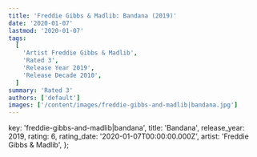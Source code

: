 ```yaml
---
title: 'Freddie Gibbs & Madlib: Bandana (2019)'
date: '2020-01-07'
lastmod: '2020-01-07'
tags:
  [
    'Artist Freddie Gibbs & Madlib',
    'Rated 3',
    'Release Year 2019',
    'Release Decade 2010',
  ]
summary: 'Rated 3'
authors: ['default']
images: ['/content/images/freddie-gibbs-and-madlib|bandana.jpg']
---
```


  key: 'freddie-gibbs-and-madlib|bandana',
  title: 'Bandana',
  release_year: 2019,
  rating: 6,
  rating_date: '2020-01-07T00:00:00.000Z',
  artist: 'Freddie Gibbs & Madlib',
};

<MusicRating data={data} />
